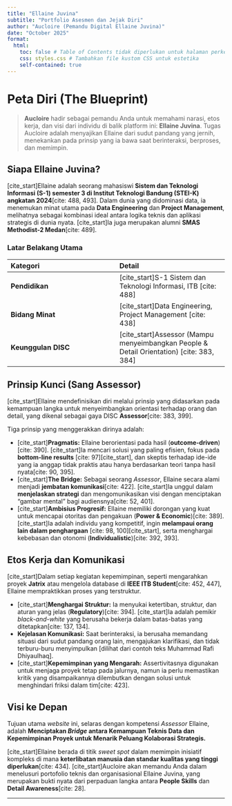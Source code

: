 ```yaml
---
title: "Ellaine Juvina"
subtitle: "Portfolio Asesmen dan Jejak Diri"
author: "Aucloire (Pemandu Digital Ellaine Juvina)"
date: "October 2025" 
format: 
  html:
    toc: false # Table of Contents tidak diperlukan untuk halaman perkenalan ini
    css: styles.css # Tambahkan file kustom CSS untuk estetika
    self-contained: true
---
```


# Peta Diri (The Blueprint)

> **Aucloire** hadir sebagai pemandu Anda untuk memahami narasi, etos kerja, dan visi dari individu di balik platform ini: **Ellaine Juvina**. Tugas Aucloire adalah menyajikan Ellaine dari sudut pandang yang jernih, menekankan pada prinsip yang ia bawa saat berinteraksi, berproses, dan memimpin.

## Siapa Ellaine Juvina?

[cite_start]Ellaine adalah seorang mahasiswi **Sistem dan Teknologi Informasi (S-1) semester 3 di Institut Teknologi Bandung (STEI-K) angkatan 2024**[cite: 488, 493]. Dalam dunia yang didominasi data, ia menemukan minat utama pada **Data Engineering** dan **Project Management**, melihatnya sebagai kombinasi ideal antara logika teknis dan aplikasi strategis di dunia nyata. [cite_start]Ia juga merupakan alumni **SMAS Methodist-2 Medan**[cite: 489].

### Latar Belakang Utama

| Kategori | Detail |
| :--- | :--- |
| **Pendidikan** | [cite_start]S-1 Sistem dan Teknologi Informasi, ITB [cite: 488] |
| **Bidang Minat** | [cite_start]Data Engineering, Project Management [cite: 438] |
| **Keunggulan DISC** | [cite_start]Assessor (Mampu menyeimbangkan People & Detail Orientation) [cite: 383, 384] |

## Prinsip Kunci (Sang Assessor)

[cite_start]Ellaine mendefinisikan diri melalui prinsip yang didasarkan pada kemampuan langka untuk menyeimbangkan orientasi terhadap orang dan detail, yang dikenal sebagai gaya DISC **Assessor**[cite: 383, 399].

Tiga prinsip yang menggerakkan dirinya adalah:

* [cite_start]**Pragmatis:** Ellaine berorientasi pada hasil (**outcome-driven**)[cite: 390]. [cite_start]Ia mencari solusi yang paling efisien, fokus pada **bottom-line results** [cite: 97][cite_start], dan skeptis terhadap ide-ide yang ia anggap tidak praktis atau hanya berdasarkan teori tanpa hasil nyata[cite: 90, 395].
* [cite_start]**The Bridge:** Sebagai seorang *Assessor*, Ellaine secara alami menjadi **jembatan komunikasi**[cite: 422]. [cite_start]Ia unggul dalam **menjelaskan strategi** dan mengomunikasikan visi dengan menciptakan "gambar mental" bagi audiensnya[cite: 52, 401].
* [cite_start]**Ambisius Progresif:** Ellaine memiliki dorongan yang kuat untuk mencapai otoritas dan pengakuan (**Power & Economic**)[cite: 389]. [cite_start]Ia adalah individu yang kompetitif, ingin **melampaui orang lain dalam penghargaan** [cite: 98, 100][cite_start], serta menghargai kebebasan dan otonomi (**Individualistic**)[cite: 392, 393].

## Etos Kerja dan Komunikasi

[cite_start]Dalam setiap kegiatan kepemimpinan, seperti mengarahkan proyek **Jatrix** atau mengelola database di **IEEE ITB Student**[cite: 452, 447], Ellaine mempraktikkan proses yang terstruktur.

* [cite_start]**Menghargai Struktur:** Ia menyukai ketertiban, struktur, dan aturan yang jelas (**Regulatory**)[cite: 394]. [cite_start]Ia adalah pemikir *black-and-white* yang berusaha bekerja dalam batas-batas yang ditetapkan[cite: 137, 134].
* **Kejelasan Komunikasi:** Saat berinteraksi, ia berusaha memandang situasi dari sudut pandang orang lain, mengajukan klarifikasi, dan tidak terburu-buru menyimpulkan [dilihat dari contoh teks Muhammad Rafi Dhiyaulhaq].
* [cite_start]**Kepemimpinan yang Mengarah:** Assertivitasnya digunakan untuk menjaga proyek tetap pada jalurnya, namun ia perlu memastikan kritik yang disampaikannya dilembutkan dengan solusi untuk menghindari friksi dalam tim[cite: 423].

## Visi ke Depan

Tujuan utama *website* ini, selaras dengan kompetensi *Assessor* Ellaine, adalah **Menciptakan *Bridge* antara Kemampuan Teknis Data dan Kepemimpinan Proyek untuk Menarik Peluang Kolaborasi Strategis.**

[cite_start]Ellaine berada di titik *sweet spot* dalam memimpin inisiatif kompleks di mana **keterlibatan manusia dan standar kualitas yang tinggi diperlukan**[cite: 434]. [cite_start]Aucloire akan memandu Anda dalam menelusuri portofolio teknis dan organisasional Ellaine Juvina, yang merupakan bukti nyata dari perpaduan langka antara **People Skills** dan **Detail Awareness**[cite: 28].

---
